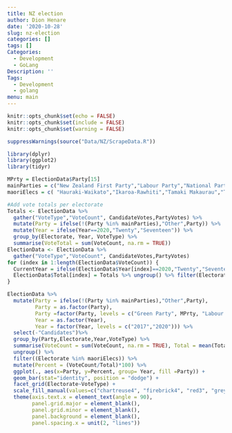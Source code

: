 ---
title: NZ election
author: Dion Henare
date: '2020-10-28'
slug: nz-election
categories: []
tags: []
Categories:
  - Development
  - GoLang
Description: ''
Tags:
  - Development
  - golang
menu: main
---

```{r options}
knitr::opts_chunk$set(echo = FALSE)
knitr::opts_chunk$set(include = FALSE)
knitr::opts_chunk$set(warning = FALSE)
```

```{r loadElectionData}
suppressWarnings(source("Data/NZ/ScrapeData.R"))
```

```{r analysisSetup}
library(dplyr)
library(ggplot2)
library(tidyr)

MPrty = ElectionData$Party[15]
mainParties = c("New Zealand First Party","Labour Party","National Party","Green Party","ACT New Zealand", MPrty)
maoriElecs = c( "Hauraki-Waikato","Ikaroa-Rawhiti","Tamaki Makaurau","Te Tai Hauauru","Te Tai Tokerau","Te Tai Tonga","Waiariki")

#Add vote totals per electorate
Totals <- ElectionData %>%
  gather("VoteType","VoteCount", CandidateVotes,PartyVotes) %>%
  mutate(Party = ifelse(!(Party %in% mainParties),"Other",Party)) %>%
  mutate(Year = ifelse(Year==2020,"Twenty","Seventeen")) %>%
  group_by(Electorate, Year, VoteType) %>%
  summarise(VoteTotal = sum(VoteCount, na.rm = TRUE))
ElectionData <- ElectionData %>% 
  gather("VoteType","VoteCount", CandidateVotes,PartyVotes)
for (index in 1:length(ElectionData$VoteCount)) {
  CurrentYear = ifelse(ElectionData$Year[index]==2020,"Twenty","Seventeen")
  ElectionData$Total[index] = Totals %>% ungroup() %>% filter(Electorate == ElectionData$Electorate[index], Year == CurrentYear, VoteType == ElectionData$VoteType[index]) %>% pull(VoteTotal)
}
```

```{r , include=TRUE}
ElectionData %>%
  mutate(Party = ifelse(!(Party %in% mainParties),"Other",Party), 
         Party = as.factor(Party), 
         Party =factor(Party, levels = c("Green Party", MPrty, "Labour Party", "New Zealand First Party", "National Party", "ACT New Zealand", "Other")), 
         Year = as.factor(Year), 
         Year = factor(Year, levels = c("2017","2020"))) %>%
  select(-"Candidates")%>%
  group_by(Party,Electorate,Year,VoteType) %>%
  summarise(VoteCount = sum(VoteCount, na.rm = TRUE), Total = mean(Total)) %>%
  ungroup() %>%
  filter((Electorate %in% maoriElecs)) %>%
  mutate(Percent = (VoteCount/Total)*100) %>%
  ggplot(., aes(x=Party, y=Percent, group= Year, fill =Party)) +
  geom_bar(stat="identity", position = "dodge") +
  facet_grid(Electorate~VoteType) +
  scale_fill_manual(values=c("chartreuse4", "firebrick4", "red3", "grey14", "royalblue3", "gold", "grey40")) +
  theme(axis.text.x = element_text(angle = 90),
        panel.grid.major = element_blank(), 
        panel.grid.minor = element_blank(),
        panel.background = element_blank(),
        panel.spacing.x = unit(2, "lines"))
```